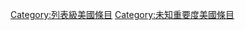 {{Articles by Quality and Importance|project=美國}}
[[Category:列表級美國條目|Category:列表級美國條目]]
[[Category:未知重要度美國條目|Category:未知重要度美國條目]]